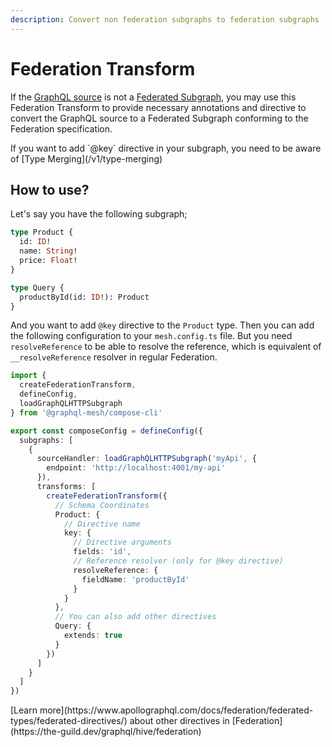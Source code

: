 ```yaml
---
description: Convert non federation subgraphs to federation subgraphs
---
```



# Federation Transform

If the [GraphQL source](/v1/source-handlers/graphql) is not a
[Federated Subgraph](https://the-guild.dev/graphql/hive/federation), you may use this Federation
Transform to provide necessary annotations and directive to convert the GraphQL source to a
Federated Subgraph conforming to the Federation specification.

<Callout>
  If you want to add `@key` directive in your subgraph, you need to be aware of [Type
  Merging](/v1/type-merging)
</Callout>

## How to use?

Let's say you have the following subgraph;

```graphql
type Product {
  id: ID!
  name: String!
  price: Float!
}

type Query {
  productById(id: ID!): Product
}
```

And you want to add `@key` directive to the `Product` type. Then you can add the following
configuration to your `mesh.config.ts` file. But you need `resolveReference` to be able to resolve
the reference, which is equivalent of `__resolveReference` resolver in regular Federation.

```ts filename="mesh.config.ts"
import {
  createFederationTransform,
  defineConfig,
  loadGraphQLHTTPSubgraph
} from '@graphql-mesh/compose-cli'

export const composeConfig = defineConfig({
  subgraphs: [
    {
      sourceHandler: loadGraphQLHTTPSubgraph('myApi', {
        endpoint: 'http://localhost:4001/my-api'
      }),
      transforms: [
        createFederationTransform({
          // Schema Coordinates
          Product: {
            // Directive name
            key: {
              // Directive arguments
              fields: 'id',
              // Reference resolver (only for @key directive)
              resolveReference: {
                fieldName: 'productById'
              }
            }
          },
          // You can also add other directives
          Query: {
            extends: true
          }
        })
      ]
    }
  ]
})
```

<Callout type="info">
  [Learn more](https://www.apollographql.com/docs/federation/federated-types/federated-directives/)
  about other directives in [Federation](https://the-guild.dev/graphql/hive/federation)
</Callout>

